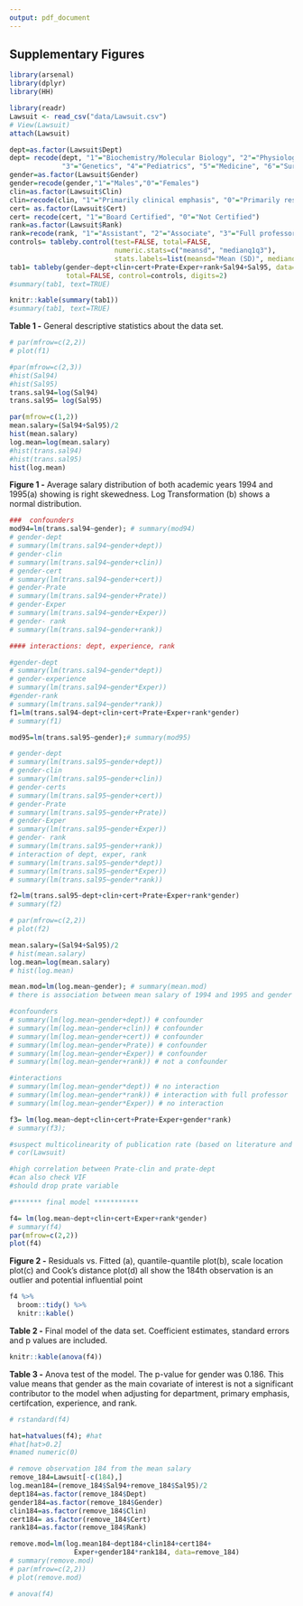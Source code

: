 ```yaml
---
output: pdf_document
---
```


## Supplementary Figures

```r
library(arsenal)
library(dplyr)
library(HH)
```

```r
library(readr)
Lawsuit <- read_csv("data/Lawsuit.csv")
# View(Lawsuit)
attach(Lawsuit)
```

```r
dept=as.factor(Lawsuit$Dept)
dept= recode(dept, "1"="Biochemistry/Molecular Biology", "2"="Physiology", 
             "3"="Genetics", "4"="Pediatrics", "5"="Medicine", "6"="Surgery")
gender=as.factor(Lawsuit$Gender)
gender=recode(gender,"1"="Males","0"="Females")
clin=as.factor(Lawsuit$Clin)
clin=recode(clin, "1"="Primarily clinical emphasis", "0"="Primarily research emphasis")
cert= as.factor(Lawsuit$Cert)
cert= recode(cert, "1"="Board Certified", "0"="Not Certified")
rank=as.factor(Lawsuit$Rank)
rank=recode(rank, "1"="Assistant", "2"="Associate", "3"="Full professor")
controls= tableby.control(test=FALSE, total=FALSE,
                          numeric.stats=c("meansd", "medianq1q3"),
                          stats.labels=list(meansd="Mean (SD)", medianq1q3="Median (IQR)"))
tab1= tableby(gender~dept+clin+cert+Prate+Exper+rank+Sal94+Sal95, data=Lawsuit, test=FALSE, 
              total=FALSE, control=controls, digits=2)
#summary(tab1, text=TRUE)

```

```r
knitr::kable(summary(tab1))
#summary(tab1, text=TRUE)
```

**Table 1 -** General descriptive statistics about the data set.
\newpage
```r
# par(mfrow=c(2,2))
# plot(f1)
```


```r
#par(mfrow=c(2,3))
#hist(Sal94)
#hist(Sal95)
trans.sal94=log(Sal94)
trans.sal95= log(Sal95)

par(mfrow=c(1,2))
mean.salary=(Sal94+Sal95)/2
hist(mean.salary)
log.mean=log(mean.salary)
#hist(trans.sal94)
#hist(trans.sal95)
hist(log.mean)
```

**Figure 1 -** Average salary distribution of both academic years 1994 and 1995(a) showing is right skewedness. Log Transformation (b) shows a normal distribution.
\newline

``` r

###  confounders
mod94=lm(trans.sal94~gender); # summary(mod94) 
# gender-dept
# summary(lm(trans.sal94~gender+dept))
# gender-clin
# summary(lm(trans.sal94~gender+clin))
# gender-cert
# summary(lm(trans.sal94~gender+cert))
# gender-Prate
# summary(lm(trans.sal94~gender+Prate))
# gender-Exper
# summary(lm(trans.sal94~gender+Exper))
# gender- rank
# summary(lm(trans.sal94~gender+rank))

#### interactions: dept, experience, rank

#gender-dept
# summary(lm(trans.sal94~gender*dept))
# gender-experience 
# summary(lm(trans.sal94~gender*Exper))
#gender-rank
# summary(lm(trans.sal94~gender*rank))
f1=lm(trans.sal94~dept+clin+cert+Prate+Exper+rank*gender)
# summary(f1)

```


```r
mod95=lm(trans.sal95~gender);# summary(mod95)

# gender-dept
# summary(lm(trans.sal95~gender+dept))
# gender-clin
# summary(lm(trans.sal95~gender+clin))
# gender-certs
# summary(lm(trans.sal95~gender+cert))
# gender-Prate
# summary(lm(trans.sal95~gender+Prate))
# gender-Exper
# summary(lm(trans.sal95~gender+Exper))
# gender- rank
# summary(lm(trans.sal95~gender+rank))
# interaction of dept, exper, rank
# summary(lm(trans.sal95~gender*dept)) 
# summary(lm(trans.sal95~gender*Exper)) 
# summary(lm(trans.sal95~gender*rank)) 

f2=lm(trans.sal95~dept+clin+cert+Prate+Exper+rank*gender)
# summary(f2)
```

```r
# par(mfrow=c(2,2))
# plot(f2)
```

```r
mean.salary=(Sal94+Sal95)/2
# hist(mean.salary)
log.mean=log(mean.salary)
# hist(log.mean)

mean.mod=lm(log.mean~gender); # summary(mean.mod)
# there is association between mean salary of 1994 and 1995 and gender

#confounders
# summary(lm(log.mean~gender+dept)) # confounder
# summary(lm(log.mean~gender+clin)) # confounder
# summary(lm(log.mean~gender+cert)) # confounder
# summary(lm(log.mean~gender+Prate)) # confounder
# summary(lm(log.mean~gender+Exper)) # confounder
# summary(lm(log.mean~gender+rank)) # not a confounder

#interactions
# summary(lm(log.mean~gender*dept)) # no interaction
# summary(lm(log.mean~gender*rank)) # interaction with full professor
# summary(lm(log.mean~gender*Exper)) # no interaction

f3= lm(log.mean~dept+clin+cert+Prate+Exper+gender*rank)
# summary(f3);
```
 

```r

#suspect multicolinearity of publication rate (based on literature and background research)
# cor(Lawsuit)

#high correlation between Prate-clin and prate-dept
#can also check VIF
#should drop prate variable


```


```r

#******* final model *********** 

f4= lm(log.mean~dept+clin+cert+Exper+rank*gender)
# summary(f4)
par(mfrow=c(2,2))
plot(f4)
```
**Figure 2 -** Residuals vs. Fitted (a), quantile-quantile plot(b), scale location plot(c) and Cook’s distance plot(d) all show the 184th observation is an outlier and potential influential point



```r
f4 %>% 
  broom::tidy() %>% 
  knitr::kable()
```

**Table 2 -** Final model of the data set. Coefficient estimates, standard errors and p values are included.
\newline
\newline

```r
knitr::kable(anova(f4))
```

**Table 3 -** Anova test of the model. The p-value for gender was 0.186. This value means that gender as the main covariate of interest is not a significant contributor to the model when adjusting for department, primary emphasis, certifcation, experience, and rank.
```r
# rstandard(f4)
```

```r
hat=hatvalues(f4); #hat
#hat[hat>0.2]
#named numeric(0)
```

```r

# remove observation 184 from the mean salary
remove_184=Lawsuit[-c(184),]
log.mean184=(remove_184$Sal94+remove_184$Sal95)/2
dept184=as.factor(remove_184$Dept)
gender184=as.factor(remove_184$Gender)
clin184=as.factor(remove_184$Clin)
cert184= as.factor(remove_184$Cert)
rank184=as.factor(remove_184$Rank)

remove.mod=lm(log.mean184~dept184+clin184+cert184+
                Exper+gender184*rank184, data=remove_184)
# summary(remove.mod)
# par(mfrow=c(2,2))
# plot(remove.mod)
```

```r
# anova(f4)
```


